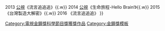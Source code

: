 {{Navbox with columns
|name    = 金鐘獎科學節目獎
|titlestyle = background: yellow
|title   = '''電視[[金鐘獎]][[科學節目獎]]'''
|groupstyle = background: #dcb28c
|group1 = 2010年代
|list1 = 2012 [[公視]]《台灣昆蟲 驚艷一百》{{.w}}2013 [[公視]]《流言追追追》{{.w}} 2014 [[公視]]《生命旅程-Hello Brain!》{{.w}} 2015 《台灣製造大解密》{{.w}} 2016 《流言追追追》
}}<includeonly>[[Category:電視金鐘獎科學節目獎獲獎作品]]</includeonly>
<noinclude>
[[Category:金鐘獎模板]]
</noinclude>